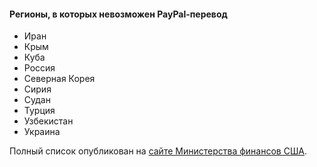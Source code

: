 <Cut title="не везде">

#### Регионы, в которых невозможен PayPal-перевод

- Иран
- Крым
- Куба
- Россия
- Северная Корея
- Сирия
- Судан
- Турция
- Узбекистан
- Украина

Полный список опубликован на [сайте Министерства финансов США](https://www.treasury.gov/resource-center/sanctions/Programs/Pages/Programs.aspx).

</Cut>
